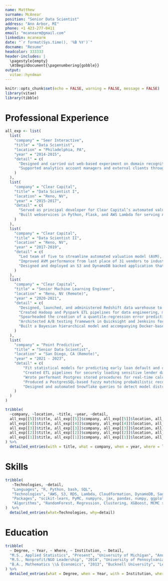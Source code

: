 ```yaml
---
name: Matthew
surname: McAnear
position: "Senior Data Scientist"
address: "Ann Arbor, MI"
phone: +1 423-277-0411
email: "mcanearm@gmail.com"
linkedin: mcanearm
date: "`r format(Sys.time(), '%B %Y')`"
docname: "Resume"
headcolor: 333333
header-includes: |
  \pagestyle{empty}
  \AtBeginDocument{\pagenumbering{gobble}}
output: 
  vitae::hyndman
---
```



```r
knitr::opts_chunk$set(echo = FALSE, warning = FALSE, message = FALSE)
library(vitae)
library(tibble)
```


# Professional Experience

```r
all_exp <- list(
  list(
    "company" = "Seer Interactive",
    "title" = "Data Scientist",
    "location" = "Philadelphia, PA",
    "year" = "2014-2015",
    "detail" = c(
      "Designed and carried out web-based experiment on domain recognition using multivariate hierarchical regression.",
      "Supported analytics account managers and external clients through project planning and automated reporting."
    )
  ),
  list(
    "company" = "Clear Capital",
    "title" = "Data Scientist I",
    "location" = "Reno, NV",
    "year" = "2015-2017",
    "detail" = c(
      "Served as principal developer for Clear Capital’s automated valuation model (AVM), a system that produces 150 million new predictions and 150GB of new data each week.", 
      "Built webservices in Python, Flask, and AWS Lambda for serving AVM model predictions and internal company data through a RESTful interface."
    )
  ),
  list(
    "company" = "Clear Capital",
    "title" = "Data Scientist II",
    "location" = "Reno, NV",
    "year" = "2017-2019",
    "detail" = c(
      "Led team of five to streamline automated valuation model (AVM), reducing build time and costs by over 90\\%",
      "Improved AVM performance from last place of 31 vendors to industry leader in 6 months, leading to annual revenues of over \\$1M.",
      "Designed and deployed an S3 and DynamoDB backed application that manages 35+ terabytes of MLS photos and their metadata."
    )
  ),
  list(
    "company" = "Clear Capital",
    "title" = "Senior Machine Learning Engineer",
    "location" = "Reno, NV (Remote)",
    "year" = "2020-2021",
    "detail" = c(
      "Designed, launched, and administered Redshift data warehouse to power machine learning models, ETL workflows, business intelligence dashboards, and ad-hoc analytical queries.",
      "Created Hadoop and Pyspark ETL pipelines for data engineering, model fitting, and batch prediction.",
      "Spearheaded the creation of a quantile-regression error prediction procedure and accompanying Java implementation to recalibrate model prediction intervals.",
      "Architected A/B testing framework in Quicksight and Jenksins for model iteration comparison",
      "Built a Bayesian hierarchical model and accompanying Docker-based webservice to predict home complexity"
    )
  ),
  list(
    "company" = "Point Predictive",
    "title" = "Senior Data Scientist",
    "location" = "San Diego, CA (Remote)",
    "year" = "2021 - 2023",
    "detail" = c(
        "Fit statistical models for predicting early loan default and chargeoff for auto lenders in both object oriented and functional programming paradigms.",
        "Created ETL pipelines for securely loading sensitive lender data (PPI) into NoSQL and RDBMS databases",
        "Wrote performant Postgres stored procedures for real-time calculation of historical borrower data, returning business-critical aggregate statistics in sub-200ms query times.",
        "Produced a PostgresSQL-based fuzzy matching probabilistic record linkage algorithm for retrieving prior credit applications of incoming borrowers, reducing query times and improving match rate each by 50\\%.",
        "Designed and automated Snowflake queries to detect model distribution drift."
    )
  )
)

tribble(
  ~company, ~location, ~title, ~year, ~detail,
  all_exp[[5]]$title, all_exp[[5]]$company, all_exp[[5]]$location, all_exp[[5]]$year, all_exp[[5]]$detail, 
  all_exp[[4]]$title, all_exp[[4]]$company, all_exp[[4]]$location, all_exp[[4]]$year, all_exp[[4]]$detail, 
  all_exp[[3]]$title, all_exp[[3]]$company, all_exp[[3]]$location, all_exp[[3]]$year, all_exp[[3]]$detail, 
  all_exp[[2]]$title, all_exp[[2]]$company, all_exp[[2]]$location, all_exp[[2]]$year, all_exp[[2]]$detail, 
  all_exp[[1]]$title, all_exp[[1]]$company, all_exp[[1]]$location, all_exp[[1]]$year, all_exp[[1]]$detail, 
) %>%
  detailed_entries(with = title, what = company, when = year, where = location, why = detail, .protect = FALSE)
```

# Skills

```r
tribble(
   ~Technologies, ~detail,
   "Languages", "R, Python, bash, SQL",
   "Technologies", "AWS, S3, RDS, Lambda, Cloudformation, DynamoDB, Sagemaker, Redshift, Snowflake, Linux, Docker, PostgreSQL, Quicksight, Looker, Slurm, Hadoop, Spark, REST, Flask, Git, A/B Testing",
   "Packages", "scikit-learn, PyMC, numpyro, jax, pandas, numpy, ggplot2, pyspark, PyTorch, sqlalchemy",
   "Algorithms", "RandomForest, Regression, Clustering, XGBoost, MCMC sampling, Variational Inference, Bayesian Deep Learning, Hierarchical Modeling, Record Linkage, KNN, Clustering, MapReduce"
)  %>%
  detailed_entries(what=Technologies, why=detail)
```

# Education

```r
tribble(
  ~ Degree, ~ Year, ~ Where, ~ Institution, ~ Detail,
  "M.S., Applied Statistics", "Present", "University of Michigan", "Ann Arbor, MI", c(),
  "M.S., Nonprofit/NGO Leadership", "2014", "University of Pennsylvania", "Philadelphia, PA", c("Donald J. Deutsch Endowed Graduate Fellowship"),
  "B.A., Mathematics \\& Economics", "2013", "Bucknell University", "Lewisburg, PA", c("\\textit{Magna cum laude}", "National Merit Finalist Scholarship", "Dean's Scholarship", "Omicron Delta Epsilon Economics Honor Society"),
) %>%
  detailed_entries(what = Degree, when = Year, with = Institution, where = Where, why = Detail, .protect = FALSE)
```
